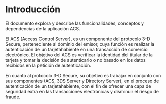 
<HeroPattern />

# Introducción

El documento explora y describe las funcionalidades, conceptos y dependencias de la aplicación ACS.

El ACS (Access Control Server), es un componente del protocolo 3-D Secure, perteneciente al dominio del emisor, cuya función es realizar la autenticación de un tarjetahabiente en una transacción de comercio electrónico. El objetivo del ACS es verificar la identidad del titular de la tarjeta y tomar la decisión de autenticarlo o no basado en los datos recibidos en la petición de autenticación.

En cuanto al protocolo 3-D Secure, su objetivo es trabajar en conjunto con sus componentes (ACS, 3DS Server y Directory Server), en el proceso de autenticación de un tarjetahabiente, con el fin de ofrecer una capa de seguridad extra en las transacciones electrónicas y disminuir el riesgo de fraude.